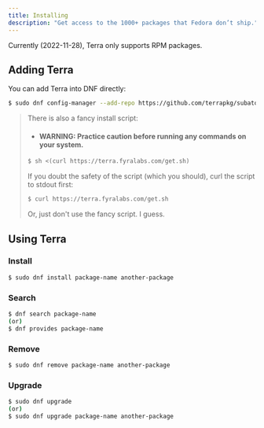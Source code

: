 ```yaml
---
title: Installing
description: "Get access to the 1000+ packages that Fedora don’t ship."
---
```


Currently (2022-11-28), Terra only supports RPM packages.

## Adding Terra

You can add Terra into DNF directly:

```sh
$ sudo dnf config-manager --add-repo https://github.com/terrapkg/subatomic-repos/raw/main/terra.repo
```

> There is also a fancy install script:
>
> - #### WARNING: Practice caution before running any commands on your system.
>
> ```sh
> $ sh <(curl https://terra.fyralabs.com/get.sh)
> ```
>
> If you doubt the safety of the script (which you should), curl the script to stdout first:
>
> ```sh
> $ curl https://terra.fyralabs.com/get.sh
> ```
>
> Or, just don't use the fancy script. I guess.

## Using Terra

### Install

```sh
$ sudo dnf install package-name another-package
```

### Search

```sh
$ dnf search package-name
(or)
$ dnf provides package-name
```

### Remove

```sh
$ sudo dnf remove package-name another-package
```

### Upgrade

```sh
$ sudo dnf upgrade
(or)
$ sudo dnf upgrade package-name another-package
```
